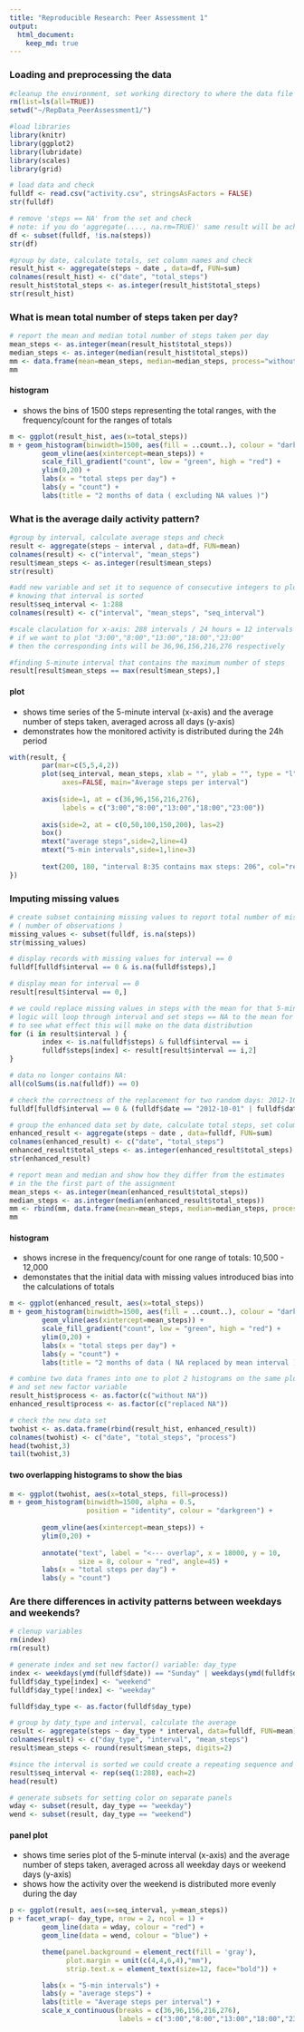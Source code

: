 ```yaml
---
title: "Reproducible Research: Peer Assessment 1"
output: 
  html_document:
    keep_md: true
---
```

### Loading and preprocessing the data
``` r
#cleanup the environment, set working directory to where the data file resides
rm(list=ls(all=TRUE)) 
setwd("~/RepData_PeerAssessment1/")

#load libraries
library(knitr)
library(ggplot2)
library(lubridate)
library(scales)
library(grid)

# load data and check
fulldf <- read.csv("activity.csv", stringsAsFactors = FALSE)
str(fulldf)

# remove 'steps == NA' from the set and check
# note: if you do 'aggregate(...., na.rm=TRUE)' same result will be achieved: 53 observations to plot
df <- subset(fulldf, !is.na(steps))
str(df)

#group by date, calculate totals, set column names and check 
result_hist <- aggregate(steps ~ date , data=df, FUN=sum)
colnames(result_hist) <- c("date", "total_steps")
result_hist$total_steps <- as.integer(result_hist$total_steps)
str(result_hist)
```

### What is mean total number of steps taken per day?
``` r
# report the mean and median total number of steps taken per day
mean_steps <- as.integer(mean(result_hist$total_steps))
median_steps <- as.integer(median(result_hist$total_steps))
mm <- data.frame(mean=mean_steps, median=median_steps, process="without NA")
mm
```

#### histogram
* shows the bins of 1500 steps representing the total ranges, with the frequency/count for the ranges of totals
``` r
m <- ggplot(result_hist, aes(x=total_steps))
m + geom_histogram(binwidth=1500, aes(fill = ..count..), colour = "darkgreen") +
        geom_vline(aes(xintercept=mean_steps)) +     
        scale_fill_gradient("count", low = "green", high = "red") +
        ylim(0,20) +
        labs(x = "total steps per day") + 
        labs(y = "count") + 
        labs(title = "2 months of data ( excluding NA values )")
```

### What is the average daily activity pattern?
``` r
#group by interval, calculate average steps and check
result <- aggregate(steps ~ interval , data=df, FUN=mean)
colnames(result) <- c("interval", "mean_steps")
result$mean_steps <- as.integer(result$mean_steps)
str(result)

#add new variable and set it to sequence of consecutive integers to plot correctly 
# knowing that interval is sorted
result$seq_interval <- 1:288
colnames(result) <- c("interval", "mean_steps", "seq_interval")

#scale claculation for x-axis: 288 intervals / 24 hours = 12 intervals in one hour
# if we want to plot "3:00","8:00","13:00","18:00","23:00" 
# then the corresponding ints will be 36,96,156,216,276 respectively

#finding 5-minute interval that contains the maximum number of steps
result[result$mean_steps == max(result$mean_steps),]
```

#### plot
* shows time series of the 5-minute interval (x-axis) and the average number of steps taken, averaged across all days (y-axis)
* demonstrates how the monitored activity is distributed during the 24h period
``` r
with(result, {
        par(mar=c(5,5,4,2))
        plot(seq_interval, mean_steps, xlab = "", ylab = "", type = "l", 
             axes=FALSE, main="Average steps per interval")
        
        axis(side=1, at = c(36,96,156,216,276), 
             labels = c("3:00","8:00","13:00","18:00","23:00"))
        
        axis(side=2, at = c(0,50,100,150,200), las=2)
        box()
        mtext("average steps",side=2,line=4)
        mtext("5-min intervals",side=1,line=3)
        
        text(200, 180, "interval 8:35 contains max steps: 206", col="red")
})
```

### Imputing missing values
``` r
# create subset containing missing values to report total number of missing values 
# ( number of observations )
missing_values <- subset(fulldf, is.na(steps))
str(missing_values)

# display records with missing values for interval == 0
fulldf[fulldf$interval == 0 & is.na(fulldf$steps),]

# display mean for interval == 0
result[result$interval == 0,]

# we could replace missing values in steps with the mean for that 5-minute interval: 
# logic will loop through interval and set steps == NA to the mean for that 5-minute interval 
# to see what effect this will make on the data distribution
for (i in result$interval ) {
        index <- is.na(fulldf$steps) & fulldf$interval == i
        fulldf$steps[index] <- result[result$interval == i,2]        
} 

# data no longer contains NA:
all(colSums(is.na(fulldf)) == 0)

# check the correctness of the replacement for two random days: 2012-10-01 and 2012-11-30
fulldf[fulldf$interval == 0 & (fulldf$date == "2012-10-01" | fulldf$date == "2012-11-30"),]

# group the enhanced data set by date, calculate total steps, set column names and check
enhanced_result <- aggregate(steps ~ date , data=fulldf, FUN=sum)
colnames(enhanced_result) <- c("date", "total_steps")
enhanced_result$total_steps <- as.integer(enhanced_result$total_steps)
str(enhanced_result)
```

``` r
# report mean and median and show how they differ from the estimates 
# in the the first part of the assignment
mean_steps <- as.integer(mean(enhanced_result$total_steps))
median_steps <- as.integer(median(enhanced_result$total_steps))
mm <- rbind(mm, data.frame(mean=mean_steps, median=median_steps, process="replaced NA"))
mm
```
#### histogram
* shows increse in the frequency/count for one range of totals: 10,500 - 12,000
* demonstates that the initial data with missing values introduced bias into the calculations of totals

``` r
m <- ggplot(enhanced_result, aes(x=total_steps))
m + geom_histogram(binwidth=1500, aes(fill = ..count..), colour = "darkgreen") +
        geom_vline(aes(xintercept=mean_steps)) +   
        scale_fill_gradient("count", low = "green", high = "red") +
        ylim(0,20) +
        labs(x = "total steps per day") + 
        labs(y = "count") + 
        labs(title = "2 months of data ( NA replaced by mean interval )")
```

``` r
# combine two data frames into one to plot 2 histograms on the same plot 
# and set new factor variable 
result_hist$process <- as.factor(c("without NA")) 
enhanced_result$process <- as.factor(c("replaced NA"))

# check the new data set
twohist <- as.data.frame(rbind(result_hist, enhanced_result))
colnames(twohist) <- c("date", "total_steps", "process")
head(twohist,3)
tail(twohist,3)
```

#### two overlapping histograms to show the bias
``` r
m <- ggplot(twohist, aes(x=total_steps, fill=process)) 
m + geom_histogram(binwidth=1500, alpha = 0.5, 
                   position = "identity", colour = "darkgreen") +
        
        geom_vline(aes(xintercept=mean_steps)) +   
        ylim(0,20) +
        
        annotate("text", label = "<--- overlap", x = 18000, y = 10, 
                 size = 8, colour = "red", angle=45) +
        labs(x = "total steps per day") + 
        labs(y = "count")
```

### Are there differences in activity patterns between weekdays and weekends?
``` r
# clenup variables
rm(index)
rm(result)

# generate index and set new factor() variable: day_type
index <- weekdays(ymd(fulldf$date)) == "Sunday" | weekdays(ymd(fulldf$date)) == "Saturday"
fulldf$day_type[index] <- "weekend"   
fulldf$day_type[!index] <- "weekday"

fulldf$day_type <- as.factor(fulldf$day_type)

# group by daty_type and interval, calculate the average
result <- aggregate(steps ~ day_type * interval, data=fulldf, FUN=mean)
colnames(result) <- c("day_type", "interval", "mean_steps")
result$mean_steps <- round(result$mean_steps, digits=2)

#since the interval is sorted we could create a repeating sequence and set seq_interval
result$seq_interval <- rep(seq(1:288), each=2)      
head(result)

# generate subsets for setting color on separate panels
wday <- subset(result, day_type == "weekday")
wend <- subset(result, day_type == "weekend")
```

#### panel plot
* shows time series plot of the 5-minute interval (x-axis) and the average number of steps taken, averaged across all weekday days or weekend days (y-axis)
* shows how the activity over the weekend is distributed more evenly during the day
``` r
p <- ggplot(result, aes(x=seq_interval, y=mean_steps))
p + facet_wrap(~ day_type, nrow = 2, ncol = 1) +
        geom_line(data = wday, colour = "red") +
        geom_line(data = wend, colour = "blue") +

        theme(panel.background = element_rect(fill = 'gray'), 
              plot.margin = unit(c(4,4,6,4),"mm"),
              strip.text.x = element_text(size=12, face="bold")) +     

        labs(x = "5-min intervals") + 
        labs(y = "average steps") + 
        labs(title = "Average steps per interval") +       
        scale_x_continuous(breaks = c(36,96,156,216,276), 
                           labels = c("3:00","8:00","13:00","18:00","23:00"))
```
